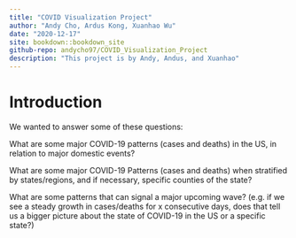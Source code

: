 ```yaml
--- 
title: "COVID Visualization Project"
author: "Andy Cho, Ardus Kong, Xuanhao Wu"
date: "2020-12-17"
site: bookdown::bookdown_site
github-repo: andycho97/COVID_Visualization_Project
description: "This project is by Andy, Andus, and Xuanhao"
---
```


# Introduction

We wanted to answer some of these questions:

What are some major COVID-19 patterns (cases and deaths) in the US, in relation to major domestic events?

What are some major COVID-19 Patterns (cases and deaths) when stratified by states/regions, and if necessary, specific counties of the state?

What are some patterns that can signal a major upcoming wave? (e.g. if we see a steady growth in cases/deaths for x consecutive days, does that tell us a bigger picture about the state of COVID-19 in the US or a specific state?)